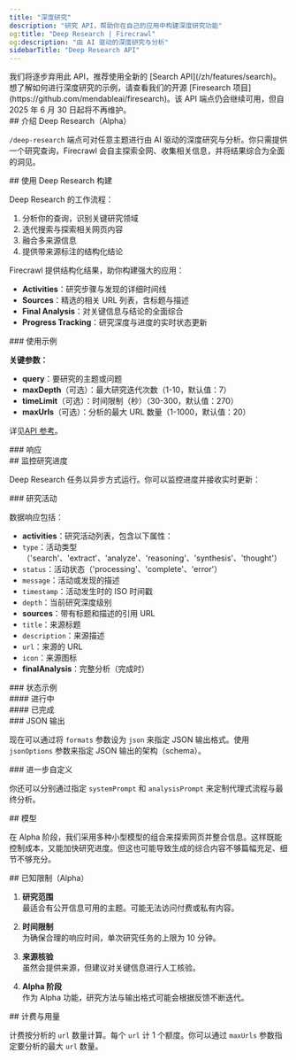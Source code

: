 ```yaml
---
title: "深度研究"
description: "研究 API，帮助你在自己的应用中构建深度研究功能"
og:title: "Deep Research | Firecrawl"
og:description: "由 AI 驱动的深度研究与分析"
sidebarTitle: "Deep Research API"
---
```



<Warning>
  我们将逐步弃用此 API，推荐使用全新的 [Search API](/zh/features/search)。想了解如何进行深度研究的示例，请查看我们的开源 [Firesearch 项目](https://github.com/mendableai/firesearch)。该 API 端点仍会继续可用，但自 2025 年 6 月 30 日起将不再维护。
</Warning>

<div id="introducing-deep-research-alpha">
  ## 介绍 Deep Research（Alpha）
</div>

`/deep-research` 端点可对任意主题进行由 AI 驱动的深度研究与分析。你只需提供一个研究查询，Firecrawl 会自主探索全网、收集相关信息，并将结果综合为全面的洞见。

<div id="building-with-deep-research">
  ## 使用 Deep Research 构建
</div>

Deep Research 的工作流程：

1. 分析你的查询，识别关键研究领域
2. 迭代搜索与探索相关网页内容
3. 融合多来源信息
4. 提供带来源标注的结构化结论

Firecrawl 提供结构化结果，助你构建强大的应用：

* **Activities**：研究步骤与发现的详细时间线
* **Sources**：精选的相关 URL 列表，含标题与描述
* **Final Analysis**：对关键信息与结论的全面综合
* **Progress Tracking**：研究深度与进度的实时状态更新

<div id="example-usage">
  ### 使用示例
</div>

<CodeGroup>
  <DeepResearchPython />

  <DeepResearchNode />

  <DeepResearchCURL />
</CodeGroup>

**关键参数：**

* **query**：要研究的主题或问题
* **maxDepth**（可选）：最大研究迭代次数（1-10，默认值：7）
* **timeLimit**（可选）：时间限制（秒）（30-300，默认值：270）
* **maxUrls**（可选）：分析的最大 URL 数量（1-1000，默认值：20）

详见[API 参考](/zh/api-reference/endpoint/deep-research)。

<div id="response">
  ### 响应
</div>

<DeepResearchOutput />

<div id="monitoring-research-progress">
  ## 监控研究进度
</div>

Deep Research 任务以异步方式运行。你可以监控进度并接收实时更新：

<CodeGroup>
  <CheckStatusPython />

  <CheckStatusNode />

  <CheckStatusCURL />
</CodeGroup>

<div id="research-activities">
  ### 研究活动
</div>

数据响应包括：

* **activities**：研究活动列表，包含以下属性：
* `type`：活动类型（&#39;search&#39;、&#39;extract&#39;、&#39;analyze&#39;、&#39;reasoning&#39;、&#39;synthesis&#39;、&#39;thought&#39;）
* `status`：活动状态（&#39;processing&#39;、&#39;complete&#39;、&#39;error&#39;）
* `message`：活动或发现的描述
* `timestamp`：活动发生时的 ISO 时间戳
* `depth`：当前研究深度级别
* **sources**：带有标题和描述的引用 URL
* `title`：来源标题
* `description`：来源描述
* `url`：来源的 URL
* `icon`：来源图标
* **finalAnalysis**：完整分析（完成时）

<div id="status-examples">
  ### 状态示例
</div>

<div id="in-progress">
  #### 进行中
</div>

<StatusPending />

<div id="completed">
  #### 已完成
</div>

<StatusCompleted />

<div id="json-output">
  ### JSON 输出
</div>

现在可以通过将 `formats` 参数设为 `json` 来指定 JSON 输出格式。使用 `jsonOptions` 参数来指定 JSON 输出的架构（schema）。

<div id="customize-even-further">
  ### 进一步自定义
</div>

你还可以分别通过指定 `systemPrompt` 和 `analysisPrompt` 来定制代理式流程与最终分析。

<div id="models">
  ## 模型
</div>

在 Alpha 阶段，我们采用多种小型模型的组合来探索网页并整合信息。这样既能控制成本，又能加快研究进度。但这也可能导致生成的综合内容不够篇幅充足、细节不够充分。

<div id="known-limitations-alpha">
  ## 已知限制（Alpha）
</div>

1. **研究范围**\
   最适合有公开信息可用的主题。可能无法访问付费或私有内容。

2. **时间限制**\
   为确保合理的响应时间，单次研究任务的上限为 10 分钟。

3. **来源核验**\
   虽然会提供来源，但建议对关键信息进行人工核验。

4. **Alpha 阶段**\
   作为 Alpha 功能，研究方法与输出格式可能会根据反馈不断迭代。

<div id="billing-and-usage">
  ## 计费与用量
</div>

计费按分析的 `url` 数量计算。每个 `url` 计 1 个额度。你可以通过 `maxUrls` 参数指定要分析的最大 `url` 数量。